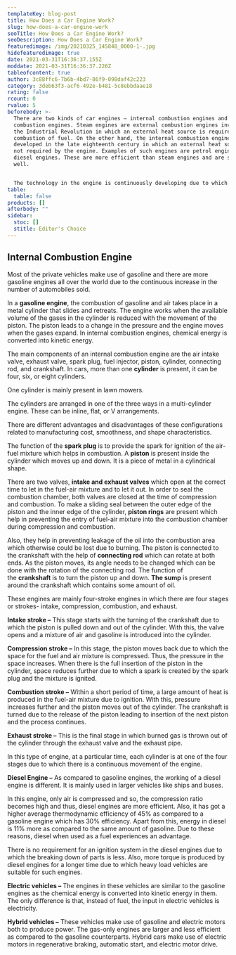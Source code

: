 ```yaml
---
templateKey: blog-post
title: How Does a Car Engine Work?
slug: how-does-a-car-engine-work
seoTitle: How Does a Car Engine Work?
seoDescription: How Does a Car Engine Work?
featuredimage: /img/20210325_145848_0000-1-.jpg
hidefeaturedimage: true
date: 2021-03-31T16:36:37.155Z
moddate: 2021-03-31T16:36:37.226Z
tableofcontent: true
author: 3c88ffc6-7b6b-4bd7-86f9-098daf42c223
category: 3deb63f3-acf6-492e-b481-5c8ebbdaae18
rating: false
rcount: 0
rvalue: 5
beforebody: >-
  There are two kinds of car engines – internal combustion engines and external
  combustion engines. Steam engines are external combustion engines invented in
  the Industrial Revolution in which an external heat source is required for the
  combustion of fuel. On the other hand, the internal combustion engine was
  developed in the late eighteenth century in which an external heat source is
  not required by the engine. Examples of such engines are petrol engines and
  diesel engines. These are more efficient than steam engines and are smaller as
  well.


  The technology in the engine is continuously developing due to which now hybrid or electric cars are also being used. In order to create combustion, most automobiles make use of gasoline or other petroleum products.
table:
  table: false
products: []
afterbody: ""
sidebar:
  stoc: []
  stitle: Editor's Choice
---
```

## Internal Combustion Engine

Most of the private vehicles make use of gasoline and there are more gasoline engines all over the world due to the continuous increase in the number of automobiles sold.

In a **gasoline engine**, the combustion of gasoline and air takes place in a metal cylinder that slides and retreats. The engine works when the available volume of the gases in the cylinder is reduced with the movement of the piston. The piston leads to a change in the pressure and the engine moves when the gases expand. In internal combustion engines, chemical energy is converted into kinetic energy.

The main components of an internal combustion engine are the air intake valve, exhaust valve, spark plug, fuel injector, piston, cylinder, connecting rod, and crankshaft. In cars, more than one **cylinder** is present, it can be four, six, or eight cylinders. 

One cylinder is mainly present in lawn mowers. 

The cylinders are arranged in one of the three ways in a multi-cylinder engine. These can be inline, flat, or V arrangements. 

There are different advantages and disadvantages of these configurations related to manufacturing cost, smoothness, and shape characteristics. 

The function of the **spark plug** is to provide the spark for ignition of the air-fuel mixture which helps in combustion. A **piston** is present inside the cylinder which moves up and down. It is a piece of metal in a cylindrical shape. 

There are two valves, **intake and exhaust valves** which open at the correct time to let in the fuel-air mixture and to let it out. In order to seal the combustion chamber, both valves are closed at the time of compression and combustion. To make a sliding seal between the outer edge of the piston and the inner edge of the cylinder, **piston rings** are present which help in preventing the entry of fuel-air mixture into the combustion chamber during compression and combustion. 

Also, they help in preventing leakage of the oil into the combustion area which otherwise could be lost due to burning. The piston is connected to the crankshaft with the help of **connecting rod** which can rotate at both ends. As the piston moves, its angle needs to be changed which can be done with the rotation of the connecting rod. The function of the **crankshaft** is to turn the piston up and down. **The sump** is present around the crankshaft which contains some amount of oil.

These engines are mainly four-stroke engines in which there are four stages or strokes- intake, compression, combustion, and exhaust.

**Intake stroke –** This stage starts with the turning of the crankshaft due to which the piston is pulled down and out of the cylinder. With this, the valve opens and a mixture of air and gasoline is introduced into the cylinder.

**Compression stroke –** In this stage, the piston moves back due to which the space for the fuel and air mixture is compressed. Thus, the pressure in the space increases. When there is the full insertion of the piston in the cylinder, space reduces further due to which a spark is created by the spark plug and the mixture is ignited.

**Combustion stroke –** Within a short period of time, a large amount of heat is produced in the fuel-air mixture due to ignition. With this, pressure increases further and the piston moves out of the cylinder. The crankshaft is turned due to the release of the piston leading to insertion of the next piston and the process continues.

**Exhaust stroke –** This is the final stage in which burned gas is thrown out of the cylinder through the exhaust valve and the exhaust pipe.

In this type of engine, at a particular time, each cylinder is at one of the four stages due to which there is a continuous movement of the engine.

**Diesel Engine –** As compared to gasoline engines, the working of a diesel engine is different. It is mainly used in larger vehicles like ships and buses.

In this engine, only air is compressed and so, the compression ratio becomes high and thus, diesel engines are more efficient. Also, it has got a higher average thermodynamic efficiency of 45% as compared to a gasoline engine which has 30% efficiency. Apart from this, energy in diesel is 11% more as compared to the same amount of gasoline. Due to these reasons, diesel when used as a fuel experiences an advantage.

There is no requirement for an ignition system in the diesel engines due to which the breaking down of parts is less. Also, more torque is produced by diesel engines for a longer time due to which heavy load vehicles are suitable for such engines.

**Electric vehicles –** The engines in these vehicles are similar to the gasoline engines as the chemical energy is converted into kinetic energy in them. The only difference is that, instead of fuel, the input in electric vehicles is electricity.

**Hybrid vehicles –** These vehicles make use of gasoline and electric motors both to produce power. The gas-only engines are larger and less efficient as compared to the gasoline counterparts. Hybrid cars make use of electric motors in regenerative braking, automatic start, and electric motor drive.